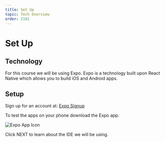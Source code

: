 ```yaml
---
title: Set Up
topic: Tech Overview
order: 2101
---
```


# Set Up

## Technology

For this course we will be using Expo. Expo is a technology built upon
React Native which allows you to build iOS and Android apps.

## Setup

Sign up for an account at: <a href="https://expo.io/signup" target="_blank" class="mdxLink">Expo Signup</a>

To test the apps on your phone download the Expo app.

![Expo App Icon](./expo-app-icon.jpg)

Click NEXT to learn about the IDE we will be using.
